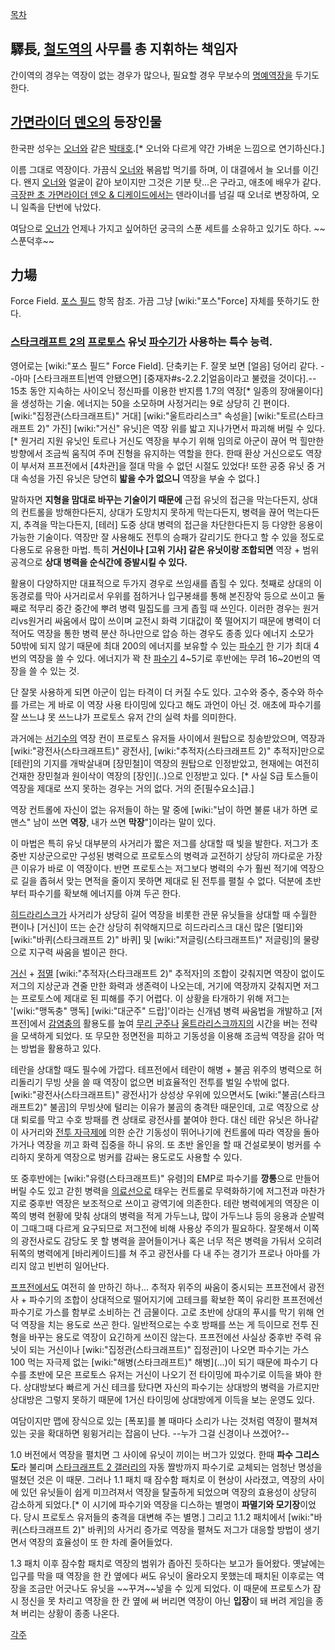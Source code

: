 [[목차]]

== 驛長, [[철도역]]의 사무를 총 지휘하는 책임자 ==
간이역의 경우는 역장이 없는 경우가 많으나, 필요할 경우 무보수의 [[명예역장]]을 두기도 한다.

== [[가면라이더 덴오]]의 등장인물 ==
한국판 성우는 [[오너]]와 같은 [[박태호]].[* 오너와 다르게 약간 가벼운 느낌으로 연기하신다.]

이름 그대로 역장이다. 가끔식 [[오너]]와 볶음밥 먹기를 하며, 이 대결에서 늘 오너를 이긴다. 왠지 [[오너]]와 얼굴이 같아 보이지만 그것은 기분 탓...은 구라고, 애초에 배우가 같다. [[극장판 초 가면라이더 덴오 & 디케이드]]에서는 덴라이너를 넘길 때 오너로 변장하여, 오니 일족을 단번에 낚았다.

여담으로 [[오너]]가 언제나 가지고 싶어하던 궁극의 스푼 세트를 소유하고 있기도 하다. ~~스푼덕후~~

== 力場 ==
Force Field. [[포스 필드]] 항목 참조.
가끔 그냥 [wiki:"포스"Force] 자체를 뜻하기도 한다.

=== [[스타크래프트 2]]의 [[프로토스]] 유닛 [[파수기]]가 사용하는 특수 능력. ===
영어로는 [wiki:"포스 필드" Force Field].  단축키는 F. 잘못 보면 [얼음] 덩어리 같다. --아마 [스타크래프트|번역 안됐으면] [중재자#s-2.2.2|얼음이라고 불렸을 것이다].-- 15초 동안 지속하는 사이오닉 정신파를 이용한 반지름 1.7의 역장[* 일종의 장애물이다]을 생성하는 기술. 에너지는 50을 소모하며 사정거리는 9로 상당히 긴 편이다. [wiki:"집정관(스타크래프트)" 거대] [wiki:"울트라리스크" 속성을] [wiki:"토르(스타크래프트 2)" 가진] [wiki:"거신" 유닛]은 역장 위를 밟고 지나가면서 파괴해 버릴 수 있다.[* 원거리 지원 유닛인 토르나 거신도 역장을 부수기 위해 임의로 아군이 끊어 먹 힐만한 방향에서 조금씩 움직여 주며 진형을 유지하는 역할을 한다. 한때 환상 거신으로도 역장이 부서져 프프전에서 [4차관]을 절대 막을 수 없던 시절도 있었다! 또한 공중 유닛 중 거대 속성을 가진 유닛은 당연히 '''밟을 수가 없으니''' 역장을 부술 수 없다.]

말하자면 '''지형을 맘대로 바꾸는 기술이기 때문에''' 근접 유닛의 접근을 막는다든지, 상대의 컨트롤을 방해한다든지, 상대가 도망치지 못하게 막는다든지, 병력을 끊어 먹는다든지, 추격을 막는다든지, [테러] 도중 상대 병력의 접근을 차단한다든지 등 다양한 응용이 가능한 기술이다. 역장만 잘 사용해도 전투의 승패가 갈리기도 한다고 할 수 있을 정도로 다용도로 유용한 마법. 특히 '''거신이나 [고위 기사] 같은 유닛이랑 조합되면''' 역장 + 범위 공격으로 '''상대 병력을 순식간에 증발시킬 수 있다.'''

활용이 다양하지만 대표적으로 두가지 경우로 쓰임새를 좁힐 수 있다.
첫째로 상대의 이동경로를 막아 사거리로서 우위를 점하거나 입구봉쇄를 통해 본진장악 등으로 쓰이고
둘째로 적무리 중간 중간에 뿌려 병력 밀집도를 크게 좁힐 때 쓰인다. 이러한 경우는 원거리vs원거리 싸움에서 많이 쓰이며 교전시 화력 기대값이 쭉 떨어지기 때문에 병력이 더 적어도 역장을 통한 병력 분산 하나만으로 압승 하는 경우도 종종 있다
에너지 소모가 50밖에 되지 않기 때문에 최대 200의 에너지를 보유할 수 있는 [[파수기]] 한 기가 최대 4번의 역장을 쓸 수 있다. 에너지가 꽉 찬 [[파수기]] 4~5기로 후반에는 무려 16~20번의 역장을 쓸 수 있는 것.

단 잘못 사용하게 되면 아군이 입는 타격이 더 커질 수도 있다. 고수와 중수, 중수와 하수를 가르는 게 바로 이 역장 사용 타이밍에 있다고 해도 과언이 아닌 것. 애초에 파수기를 잘 쓰느냐 못 쓰느냐가 프로토스 유저 간의 실력 차를 의미한다.

과거에는 [[서기수]]의 역장 컨이 프로토스 유저들 사이에서 원탑으로 칭송받았으며, 역장과 [wiki:"광전사(스타크래프트)" 광전사], [wiki:"추적자(스타크래프트 2)" 추적자]만으로 [테란]의 기지를 개박살내며 [장민철]이 역장의 원탑으로 인정받았고, 현재에는 여전히 건재한 장민철과 원이삭이 역장의 [장인](..)으로 인정받고 있다. [* 사실 S급 토스들이 역장을 제대로 쓰지 못하는 경우는 거의 없다. 거의 준[필수요소]급.]

역장 컨트롤에 자신이 없는 유저들이 하는 말 중에 [wiki:"남이 하면 불륜 내가 하면 로맨스" 남이 쓰면 '''역장''', 내가 쓰면 '''막장'''"]이라는 말이 있다.

이 마법은 특히 유닛 대부분의 사거리가 짧은 저그를 상대할 때 빛을 발한다. 저그가 초중반 지상군으로만 구성된 병력으로 프로토스의 병력과 교전하기 상당히 까다로운 가장 큰 이유가 바로 이 역장이다. 반면 프로토스는 저그보다 병력의 수가 훨씬 적기에 역장으로 길을 좁혀서 맞는 면적을 줄이지 못하면 제대로 된 전투를 펼칠 수 없다. 덕분에 초반부터 파수기를 확보해 에너지를 아껴 두곤 한다.

[[히드라리스크]]가 사거리가 상당히 길어 역장을 비롯한 관문 유닛들을 상대할 때 수월한 편이나 [거신]이 뜨는 순간 상당히 취약해지므로 히드라리스크 대신 많은 [멀티]와 [wiki:"바퀴(스타크래프트 2)" 바퀴] 및 [wiki:"저글링(스타크래프트)" 저글링]의 물량으로 지구력 싸움을 벌이곤 한다.

[[거신]] + [[점멸]] [wiki:"추적자(스타크래프트 2)" 추적자]의 조합이 갖춰지면 역장이 없이도 저그의 지상군과 견줄 만한 화력과 생존력이 나오는데, 거기에 역장까지 갖춰지면 저그는 프로토스에 제대로 된 피해를 주기 어렵다. 이 상황을 타개하기 위해 저그는 '[wiki:"맹독충" 맹독] [wiki:"대군주" 드랍]'이라는 신개념 병력 싸움법을 개발하고 [저프전]에서 [[감염충]]의 활용도를 높여 [[무리 군주]]나 [[울트라리스크]]까지의 시간을 버는 전략을 모색하게 되었다. 또 무모한 정면전을 피하고 기동성을 이용해 조금씩 역장을 갉아 먹는 방법을 활용하고 있다.

테란을 상대할 때도 필수에 가깝다. 테프전에서 테란이 해병 + 불곰 위주의 병력으로 허리돌리기 무빙 샷을 쓸 때 역장이 없으면 비효율적인 전투를 벌일 수밖에 없다. [wiki:"광전사(스타크래프트)" 광전사]가 상성상 우위에 있으면서도 [wiki:"불곰(스타크래프트2)" 불곰]의 무빙샷에 털리는 이유가 불곰의 충격탄 때문인데, 고로 역장으로 상대 퇴로를 막고 수호 방패를 켠 상태로 광전사를 붙여야 한다. 대신 테란 유닛은 하나같이 사거리와 [[전투 자극제]]에 의한 순간 기동성이 뛰어나기에 컨트롤에 따라 역장을 돌아가거나 역장을 끼고 화력 집중을 하니 유의. 또 초반 올인을 할 때 건설로봇이 벙커를 수리하지 못하게 역장으로 벙커를 감싸는 용도로도 사용할 수 있다.
 
또 중후반에는 [wiki:"유령(스타크래프트)" 유령]의 EMP로 파수기를 '''깡통'''으로 만들어 버릴 수도 있고 갇힌 병력을 [[의료선]]으로 태우는 컨트롤로 무력화하기에 저그전과 마찬가지로 중후반 역장은 보조적으로 쓰이고 광역기에 의존한다. 테란 병력에게의 역장은 이쪽의 병력 현황에 맞춰 상대의 병력을 적게 가두느냐, 많이 가두느냐 등의 응용과 순발력이 그때그때 다르게 요구되므로 저그전에 비해 사용상 주의가 필요하다. 잘못해서 이쪽의 광전사로도 감당도 못 할 병력을 끌어들이거나 혹은 너무 적은 병력을 가둬서 오히려 뒤쪽의 병력에게 [바리케이드]를 쳐 주고 광전사를 다 내 주는 경기가 프로나 아마를 가리지 않고 빈번히 일어난다.

[[프프전]]에서도 여전히 쓸 만하긴 하나... 추적자 위주의 싸움이 중시되는 프프전에서 광전사 + 파수기의 조합이 상대적으로 떨어지기에 고테크를 확보한 쪽이 유리한 프프전에선 파수기로 가스를 함부로 소비하는 건 금물이다. 고로 초반에 상대의 푸시를 막기 위해 언덕 역장을 치는 용도로 쓰곤 한다. 일반적으로는 수호 방패를 쓰는 게 득이므로 전투 진형을 바꾸는 용도로 역장이 요긴하게 쓰이진 않는다. 프프전에선 사실상 중후반 주력 유닛이 되는 거신이나 [wiki:"집정관(스타크래프트)" 집정관]이 나오면 파수기는 가스 100 먹는 자극제 없는 [wiki:"해병(스타크래프트)" 해병](…)이 되기 때문에 파수기 다수를 초반에 모은 프로토스 유저는 거신이 나오기 전 타이밍에 파수기로 이득을 봐야 한다. 상대방보다 빠르게 거신 테크를 탔다면 자신의 파수기는 상대방의 병력을 가르지만 상대방은 그렇지 못하기 때문에 1거신 타이밍에 상대방에게 이득을 보는 운영도 있다.

여담이지만 맵에 장식으로 있는 [폭포]를 볼 때마다 소리가 나는 것처럼 역장이 펼쳐져 있는 곳을 확대하면 윙윙거리는 잡음이 난다. --누가 그걸 신경이나 쓰겠어?--

1.0 버전에서 역장을 펼치면 그 사이에 유닛이 끼이는 버그가 있었다. 한때 '''파수 그리스도'''라 불리며 [[스타크래프트 2 갤러리]]의 자동 짤방까지 파수기로 교체되는 엄청난 명성을 떨쳤던 것은 이 때문. 그러나 1.1 패치 때 잠수함 패치로 이 현상이 사라졌고, 역장의 사이에 있던 유닛들이 쉽게 미끄려져서 역장을 탈출하게 되었으며 역장의 효용성이 상당히 감소하게 되었다.[* 이 시기에 파수기와 역장을 디스하는 별명이 '''파멸기와 모기장'''이었다. 당시 프로토스 유저들의 충격을 대변해 주는 별명.] 그리고 1.1.2 패치에서 [wiki:"바퀴(스타크래프트 2)" 바퀴]의 사거리 증가로 역장을 펼쳐도 저그가 대응할 방법이 생기면서 역장의 효율성이 또 한 차례 줄어들었다.

1.3 패치 이후 잠수함 패치로 역장의 범위가 좁아진 듯하다는 보고가 들어왔다. 옛날에는 입구를 막을 때 역장을 한 칸 옆에다 써도 유닛이 올라오지 못했는데 패치된 이후로는 역장을 조금만 어긋나도 유닛을 ~~꾸겨~~넣을 수 있게 되었다. 이 때문에 프로토스가 잠시 정신을 못 차리고 역장을 한 칸 옆에 써 버리면 역장이 아닌 '''입장'''이 돼 버려 게임을 종쳐 버리는 상황이 종종 나온다.

[[각주]]
